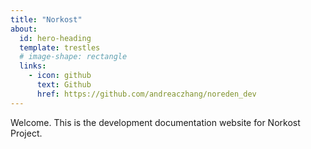 ```yaml
---
title: "Norkost"
about:
  id: hero-heading
  template: trestles
  # image-shape: rectangle
  links:
    - icon: github
      text: Github
      href: https://github.com/andreaczhang/noreden_dev
---
```


::: {#hero-heading}

Welcome. This is the development documentation website for Norkost Project.

:::


